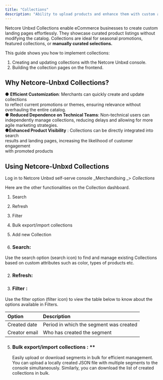 ```yaml
---
title: "Collections"
description: "Ability to upload products and enhance them with custom attributes for landing pages"
---
```


Netcore Unbxd Collections enable eCommerce businesses to create custom landing pages effortlessly. They showcase curated product listings without modifying the catalog. Collections are ideal for seasonal promotions, featured collections, or **manually curated selections.**

This guide shows you how to implement collections:

1. Creating and updating collections with the Netcore Unbxd console.
2. Building the collection pages on the frontend.

## Why Netcore-Unbxd Collections?

● **Efficient Customization**: Merchants can quickly create and update collections\
to reflect current promotions or themes, ensuring relevance without\
overhauling the entire catalog.\
● **Reduced Dependence on Technical Teams**: Non-technical users can\
independently manage collections, reducing delays and allowing for more\
agile marketing strategies.\
●**Enhanced Product Visibility** : Collections can be directly integrated into search\
results and landing pages, increasing the likelihood of customer engagement\
with promoted products

## Using Netcore-Unbxd Collections

Log in to Netcore Unbxd self-serve console \_Merchandising \_\> _Collections_

Here are the other functionalities on the Collection dashboard.

1. Search
2. Refresh
3. Filter
4. Bulk export/import collections
5. Add new Collection


1. ### Search: 
Use the search option (search icon) to find and manage existing Collections based on custom attributes such as color, types of products etc.

2. ### Refresh:
  
3. ### Filter : 
Use the filter option (filter icon) to view the table below to know about the options available in Filters.

   | Option        | Description                             |
   | :------------ | :-------------------------------------- |
   | Created date  | Period in which the segment was created |
   | Creator email | Who has created the segment             |

   
5. ### Bulk export/import collections : **
   Easily upload or download segments in bulk for efficient management. You can upload a locally created JSON file with multiple segments to the console simultaneously. Similarly, you can download the list of created collections in bulk.
